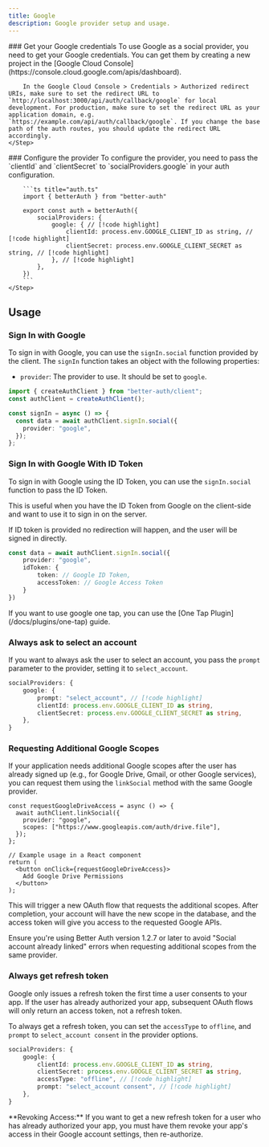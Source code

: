 ```yaml
---
title: Google
description: Google provider setup and usage.
---
```


<Steps>
    <Step> 
        ### Get your Google credentials
        To use Google as a social provider, you need to get your Google credentials. You can get them by creating a new project in the [Google Cloud Console](https://console.cloud.google.com/apis/dashboard).

        In the Google Cloud Console > Credentials > Authorized redirect URIs, make sure to set the redirect URL to `http://localhost:3000/api/auth/callback/google` for local development. For production, make sure to set the redirect URL as your application domain, e.g. `https://example.com/api/auth/callback/google`. If you change the base path of the auth routes, you should update the redirect URL accordingly.
    </Step>

  <Step>
        ### Configure the provider
        To configure the provider, you need to pass the `clientId` and `clientSecret` to `socialProviders.google` in your auth configuration.

        ```ts title="auth.ts"
        import { betterAuth } from "better-auth"

        export const auth = betterAuth({
            socialProviders: {
                google: { // [!code highlight]
                    clientId: process.env.GOOGLE_CLIENT_ID as string, // [!code highlight]
                    clientSecret: process.env.GOOGLE_CLIENT_SECRET as string, // [!code highlight]
                }, // [!code highlight]
            },
        })
        ```
    </Step>

</Steps>

## Usage

### Sign In with Google

To sign in with Google, you can use the `signIn.social` function provided by the client. The `signIn` function takes an object with the following properties:

- `provider`: The provider to use. It should be set to `google`.

```ts title="auth-client.ts"  /
import { createAuthClient } from "better-auth/client";
const authClient = createAuthClient();

const signIn = async () => {
  const data = await authClient.signIn.social({
    provider: "google",
  });
};
```

### Sign In with Google With ID Token

To sign in with Google using the ID Token, you can use the `signIn.social` function to pass the ID Token.

This is useful when you have the ID Token from Google on the client-side and want to use it to sign in on the server.

<Callout>
  If ID token is provided no redirection will happen, and the user will be
  signed in directly.
</Callout>

```ts title="auth-client.ts"
const data = await authClient.signIn.social({
    provider: "google",
    idToken: {
        token: // Google ID Token,
        accessToken: // Google Access Token
    }
})
```

<Callout>
  If you want to use google one tap, you can use the [One Tap
  Plugin](/docs/plugins/one-tap) guide.
</Callout>

### Always ask to select an account

If you want to always ask the user to select an account, you pass the `prompt` parameter to the provider, setting it to `select_account`.

```ts
socialProviders: {
    google: {
        prompt: "select_account", // [!code highlight]
        clientId: process.env.GOOGLE_CLIENT_ID as string,
        clientSecret: process.env.GOOGLE_CLIENT_SECRET as string,
    },
}
```

### Requesting Additional Google Scopes

If your application needs additional Google scopes after the user has already signed up (e.g., for Google Drive, Gmail, or other Google services), you can request them using the `linkSocial` method with the same Google provider.

```tsx title="auth-client.ts"
const requestGoogleDriveAccess = async () => {
  await authClient.linkSocial({
    provider: "google",
    scopes: ["https://www.googleapis.com/auth/drive.file"],
  });
};

// Example usage in a React component
return (
  <button onClick={requestGoogleDriveAccess}>
    Add Google Drive Permissions
  </button>
);
```

This will trigger a new OAuth flow that requests the additional scopes. After completion, your account will have the new scope in the database, and the access token will give you access to the requested Google APIs.

<Callout>
  Ensure you're using Better Auth version 1.2.7 or later to avoid "Social
  account already linked" errors when requesting additional scopes from the same
  provider.
</Callout>

### Always get refresh token

Google only issues a refresh token the first time a user consents to your app.
If the user has already authorized your app, subsequent OAuth flows will only return an access token, not a refresh token.

To always get a refresh token, you can set the `accessType` to `offline`, and `prompt` to `select_account consent` in the provider options.

```ts
socialProviders: {
    google: {
        clientId: process.env.GOOGLE_CLIENT_ID as string,
        clientSecret: process.env.GOOGLE_CLIENT_SECRET as string,
        accessType: "offline", // [!code highlight]
        prompt: "select_account consent", // [!code highlight]
    },
}
```

<Callout>
  **Revoking Access:** If you want to get a new refresh token for a user who has
  already authorized your app, you must have them revoke your app's access in
  their Google account settings, then re-authorize.
</Callout>
